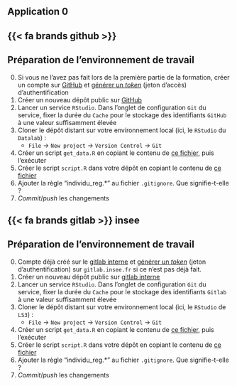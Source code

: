 ## Application 0

::: {.panel-tabset}

## {{< fa brands github >}} 

:::: {.callout-tip collapse="true" icon=false}

## Préparation de l'environnement de travail

::::: {.incremental}
0. Si vous ne l'avez pas fait lors de la première partie de la formation, créer un compte sur [GitHub](https://github.com/) et [générer un *token*](https://docs.github.com/en/enterprise-server@3.4/authentication/keeping-your-account-and-data-secure/creating-a-personal-access-token) (jeton d'accès) d'authentification
1. Créer un nouveau dépôt public sur [GitHub](https://github.com/)
2. Lancer un service `RStudio`. Dans l'onglet de configuration `Git` du service, fixer la durée du `Cache` pour le stockage des identifiants `GitHub` à une valeur suffisamment élevée
3. Cloner le dépôt distant sur votre environnement local (ici, le `RStudio` du `Datalab`) :
    + `File` → `New project` → `Version Control` → `Git`
4. Créer un script `get_data.R` en copiant le contenu de [ce fichier](https://raw.githubusercontent.com/InseeFrLab/formation-bonnes-pratiques-R/main/R/get_data.R), puis l'exécuter
5. Créer le script `script.R` dans votre dépôt en copiant le contenu de [ce fichier](https://raw.githubusercontent.com/InseeFrLab/formation-bonnes-pratiques-R/main/R/script.R)
6. Ajouter la règle "individu_reg.*" au fichier `.gitignore`. Que signifie-t-elle ?
7. *Commit*/*push* les changements

:::::

::::

## {{< fa brands gitlab >}} insee

:::: {.callout-tip collapse="true" icon=false}

## Préparation de l'environnement de travail

:::::{.incremental}
0. Compte déjà créé sur le [gitlab interne](https://gitlab.insee.fr/) et [générer un *token*](https://gitlab.insee.fr/-/user_settings/personal_access_tokens) (jeton d'authentification) sur `gitlab.insee.fr` si ce n'est pas déjà fait.
1. Créer un nouveau dépôt public sur [gitlab interne](https://gitlab.insee.fr/)
2. Lancer un service `RStudio`. Dans l'onglet de configuration `Git` du service, fixer la durée du `Cache` pour le stockage des identifiants `Gitlab` à une valeur suffisamment élevée
3. Cloner le dépôt distant sur votre environnement local (ici, le `RStudio` de `LS3`) :
    + `File` → `New project` → `Version Control` → `Git`
4. Créer un script `get_data.R` en copiant le contenu de [ce fichier](https://raw.githubusercontent.com/InseeFrLab/formation-bonnes-pratiques-R/main/R/get_data.R), puis l'exécuter
5. Créer le script `script.R` dans votre dépôt en copiant le contenu de [ce fichier](https://raw.githubusercontent.com/InseeFrLab/formation-bonnes-pratiques-R/main/R/script.R)
6. Ajouter la règle "individu_reg.*" au fichier `.gitignore`. Que signifie-t-elle ?
7. *Commit*/*push* les changements

:::::

::::

:::
